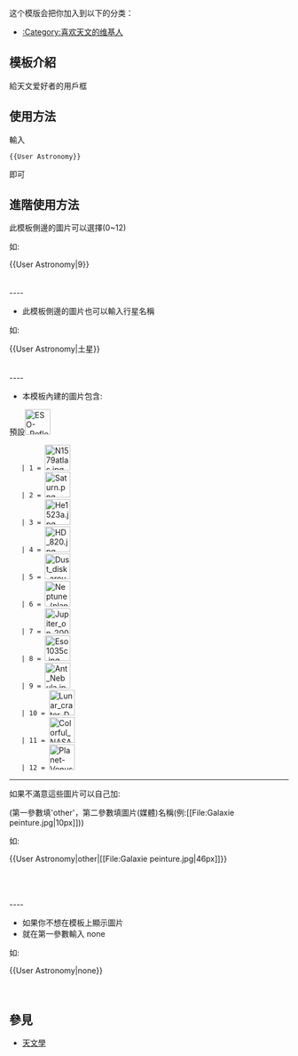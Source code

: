 <noinclude>{{template doc page viewed directly}}</noinclude>
<!-- 在本行下編輯模板說明 -->
<p style="clear: both; padding-top: 2em">
这个模版会把你加入到以下的分类：
*[[:Category:喜欢天文的维基人]]

</p>

== 模板介紹 ==
給天文爱好者的用戶框
== 使用方法 ==
輸入

 <nowiki>{{User Astronomy}}</nowiki>

即可
== 進階使用方法 ==

此模板側邊的圖片可以選擇(0~12)

如:

<nowiki>{{User Astronomy|9}}</nowiki>
{{User Astronomy|9}}
<br /><br /><br />
----
*此模板側邊的圖片也可以輸入行星名稱

如:

<nowiki>{{User Astronomy|土星}}</nowiki>
{{User Astronomy|土星}}
<br /><br /><br />
----
*本模板內建的圖片包含:

預設[[File:ESO- Reflection Nebula around HD 87643-phot-28a-09-fullres.jpg|46px]]
	| 1 = [[File:N1579atlas.jpg|46px]]
	| 2 = [[File:Saturn.png|46px]]
	| 3 = [[File:He1523a.jpg|46px]]
	| 4 = [[File:HD 820.jpg|46px]]
	| 5 = [[File:Dust disk around massive star.jpg|46px]]
	| 6 = [[File:Neptune (planet).jpg|46px]]
	| 7 = [[File:Jupiter on 2009-07-23 (captured by the Hubble Space Telescope).jpg|46px]]
	| 8 = [[File:Eso1035c.jpg|46px]]
	| 9 = [[File:Ant_Nebula.jpg|46px]]
	| 10 = [[File:Lunar_crater_Daedalus.jpg|46px]]
	| 11 = [[File:Colorful NASA astronomical photograph of an unknown subject.gif|46px]]
	| 12 = [[File:Planet-Venus.jpg|46px]]


----
如果不滿意這些圖片可以自己加:

(第一參數填'other'，第二參數填圖片(媒體)名稱(例:<nowiki>[[File:Galaxie peinture.jpg|10px]]</nowiki>))

如:

<nowiki>{{User Astronomy|other|[[File:Galaxie peinture.jpg|46px]]}}</nowiki>

{{User Astronomy|other|[[File:Galaxie peinture.jpg|46px]]}}
<br /><br /><br />
----

*如果你不想在模板上顯示圖片
*就在第一參數輸入 none

如:

<nowiki>{{User Astronomy|none}}</nowiki>
{{User Astronomy|none}}
<br /><br /><br />

==參見==
*[[天文學]]
<IncludeOnly>
<!-- 本行下加入模板的分類 -->

<!-- 本行下加入模板的跨語言鏈接 -->

</IncludeOnly>